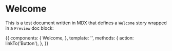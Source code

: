 
<Meta title="Welcome" component={Welcome} />

# Welcome

This is a test document written in MDX that defines a `Welcome` story wrapped in a `Preview` doc block:

<Preview withToolbar>
  <Story name="to Storybook">
    {{
      components: {
        Welcome,
      },
      template: '<welcome :showApp="action" />',
      methods: {
        action: linkTo('Button'),
      },
    }}
  </Story>
</Preview>
